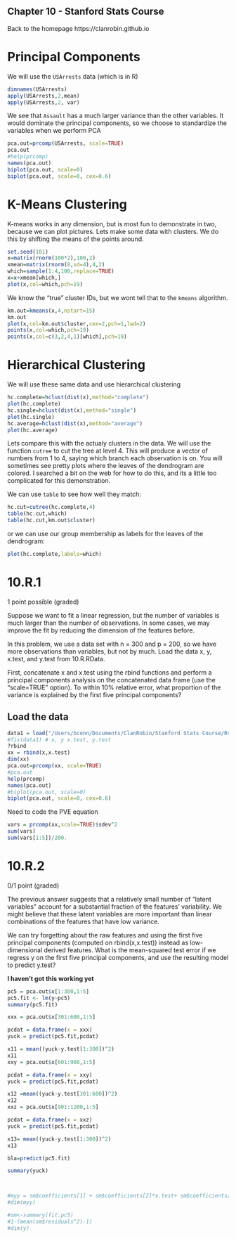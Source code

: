 Chapter 10 - Stanford Stats Course
---------------------------------
Back to the homepage https://clanrobin.github.io

Principal Components
====================
We will use the `USArrests` data (which is in R)
```r
dimnames(USArrests)
apply(USArrests,2,mean)
apply(USArrests,2, var)
```

We see that `Assault` has a much larger variance than the other variables. It would dominate the principal components, so we choose to standardize the variables when we perform PCA

```r
pca.out=prcomp(USArrests, scale=TRUE)
pca.out
#help(prcomp)
names(pca.out)
biplot(pca.out, scale=0)
biplot(pca.out, scale=0, cex=0.6)
```

K-Means Clustering
==================
K-means works in any dimension, but is most fun to demonstrate in two, because we can plot pictures.
Lets make some data with clusters. We do this by shifting the means of the points around.
```r
set.seed(101)
x=matrix(rnorm(100*2),100,2)
xmean=matrix(rnorm(8,sd=4),4,2)
which=sample(1:4,100,replace=TRUE)
x=x+xmean[which,]
plot(x,col=which,pch=19)
```
We know the "true" cluster IDs, but we wont tell that to the `kmeans` algorithm.

```r
km.out=kmeans(x,4,nstart=15)
km.out
plot(x,col=km.out$cluster,cex=2,pch=1,lwd=2)
points(x,col=which,pch=19)
points(x,col=c(3,2,4,1)[which],pch=19)
```

Hierarchical Clustering
=======================
We will use these same data and use hierarchical clustering

```r
hc.complete=hclust(dist(x),method="complete")
plot(hc.complete)
hc.single=hclust(dist(x),method="single")
plot(hc.single)
hc.average=hclust(dist(x),method="average")
plot(hc.average)

```
Lets compare this with the actualy clusters in the data. We will use the function `cutree` to cut the tree at level 4.
This will produce a vector of numbers from 1 to 4, saying which branch each observation is on. You will sometimes see pretty plots where the leaves of the dendrogram are colored. I searched a bit on the web for how to do this, and its a little too complicated for this demonstration.

We can use `table` to see how well they match:
```r
hc.cut=cutree(hc.complete,4)
table(hc.cut,which)
table(hc.cut,km.out$cluster)
```
or we can use our group membership as labels for the leaves of the dendrogram:
```r
plot(hc.complete,labels=which)
```

10.R.1
========
1 point possible (graded)

Suppose we want to fit a linear regression, but the number of variables is much larger than the number of observations. In some cases, we may improve the fit by reducing the dimension of the features before.

In this problem, we use a data set with n = 300 and p = 200, so we have more observations than variables, but not by much. Load the data x, y, x.test, and y.test from 10.R.RData.

First, concatenate x and x.test using the rbind functions and perform a principal components analysis on the concatenated data frame (use the "scale=TRUE" option). To within 10% relative error, what proportion of the variance is explained by the first five principal components?
 
Load the data
-------------

```r
data1 = load("/Users/bconn/Documents/ClanRobin/Stanford Stats Course/Rscripts/10.R.RData")
#fix(data1) # x, y x.test, y.test
?rbind
xx = rbind(x,x.test)
dim(xx)
pca.out=prcomp(xx, scale=TRUE)
#pca.out
help(prcomp)
names(pca.out)
#biplot(pca.out, scale=0)
biplot(pca.out, scale=0, cex=0.6)
```
Need to code the PVE equation

```r
vars = prcomp(xx,scale=TRUE)$sdev^2
sum(vars)
sum(vars[1:5])/200.

```

 10.R.2
========= 
0/1 point (graded)

The previous answer suggests that a relatively small number of "latent variables" account for a substantial fraction of the features' variability. We might believe that these latent variables are more important than linear combinations of the features that have low variance.

We can try forgetting about the raw features and using the first five principal components (computed on rbind(x,x.test)) instead as low-dimensional derived features. What is the mean-squared test error if we regress y on the first five principal components, and use the resulting model to predict y.test?

**I haven't got this working yet**

```r

pc5 = pca.out$x[1:300,1:5]
pc5.fit <- lm(y~pc5)
summary(pc5.fit)

xxx = pca.out$x[301:600,1:5]

pcdat = data.frame(x = xxx)
yuck = predict(pc5.fit,pcdat)

x11 = mean((yuck-y.test[1:300])^2)
x11
xxy = pca.out$x[601:900,1:5]

pcdat = data.frame(x = xxy)
yuck = predict(pc5.fit,pcdat)

x12 =mean((yuck-y.test[301:600])^2)
x12
xxz = pca.out$x[901:1200,1:5]

pcdat = data.frame(x = xxz)
yuck = predict(pc5.fit,pcdat)

x13= mean((yuck-y.test[1:300])^2)
x13

bla=predict(pc5.fit)

summary(yuck)



#myy = sm$coefficients[1] + sm$coefficients[2]*x.test+ sm$coefficients[3]*x.test+ sm$coefficients[4]*x.test+ sm$coefficients[5]*x.test+ sm$coefficients[6]*x.test 
#dim(myy)

#sm<-summary(fit.pc5)
#1-(mean(sm$residuals^2)-1)
#dim(y)

```
